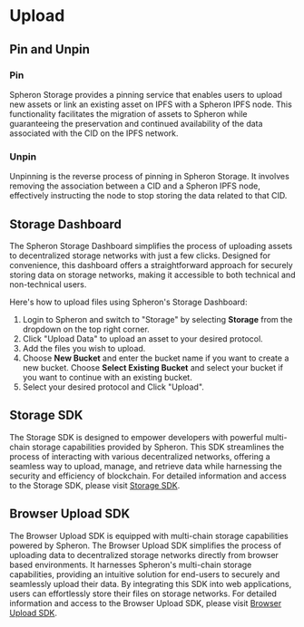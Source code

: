 
# Upload

## Pin and Unpin

### Pin

Spheron Storage provides a pinning service that enables users to upload new assets or link an existing asset on IPFS
with a Spheron IPFS node. This functionality facilitates the migration of assets to Spheron
while guaranteeing the preservation and continued availability of the data associated with the CID on
the IPFS network.

### Unpin

Unpinning is the reverse process of pinning in Spheron Storage. It involves removing the association
between a CID and a Spheron IPFS node, effectively instructing the node to stop storing the
data related to that CID.

## Storage Dashboard

The Spheron Storage Dashboard simplifies the process of uploading assets to decentralized
storage networks with just a few clicks. Designed for convenience, this dashboard offers a straightforward approach for
securely storing data on storage networks, making it accessible to both technical and non-technical users.

Here's how to upload files using Spheron's Storage Dashboard:

1. Login to Spheron and switch to "Storage" by selecting **Storage** from the dropdown on the top right corner.
2. Click "Upload Data" to upload an asset to your desired protocol.
3. Add the files you wish to upload.
4. Choose **New Bucket** and enter the bucket name if you want to create a new bucket. Choose **Select Existing Bucket** and select your bucket if you want to continue with an existing bucket.
5. Select your desired protocol and Click "Upload".

## Storage SDK

The Storage SDK is designed to empower developers with powerful multi-chain storage capabilities provided by Spheron.
This SDK streamlines the process of interacting with various decentralized networks, offering a seamless way to upload,
manage, and retrieve data while harnessing the security and efficiency of blockchain.
For detailed information and access to the Storage SDK, please visit [Storage SDK](/sdk/storage-v2).

## Browser Upload SDK

The Browser Upload SDK is equipped with multi-chain storage capabilities powered by Spheron.
The Browser Upload SDK simplifies the process of uploading data to decentralized storage networks directly from
browser based environments. It harnesses Spheron's multi-chain storage capabilities, providing an intuitive solution
for end-users to securely and seamlessly upload their data. By integrating this SDK into web applications, users can
effortlessly store their files on storage networks.
For detailed information and access to the Browser Upload SDK, please visit [Browser Upload SDK](/sdk/browser).

<Navigation name="Upload" />
